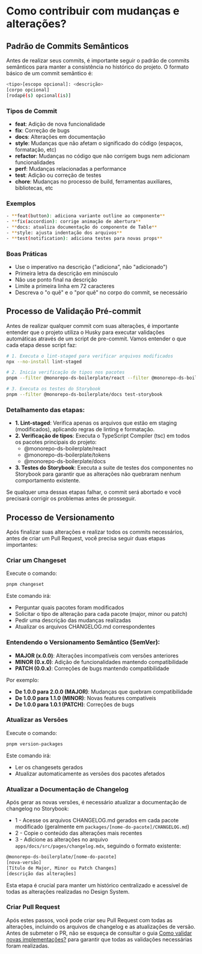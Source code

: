 
<Meta title="Guias/Como contribuir?" />

# Como contribuir com mudanças e alterações?

## Padrão de Commits Semânticos

Antes de realizar seus commits, é importante seguir o padrão de commits semânticos 
para manter a consistência no histórico do projeto. O formato básico de um commit 
semântico é:
```bash
<tipo>[escopo opcional]: <descrição>
[corpo opcional]
[rodapé(s) opcional(is)]
```

### Tipos de Commit
- **feat**: Adição de nova funcionalidade
- **fix**: Correção de bugs
- **docs**: Alterações em documentação
- **style**: Mudanças que não afetam o significado do código (espaços, formatação, etc)
- **refactor**: Mudanças no código que não corrigem bugs nem adicionam funcionalidades
- **perf**: Mudanças relacionadas a performance
- **test**: Adição ou correção de testes
- **chore**: Mudanças no processo de build, ferramentas auxiliares, bibliotecas, etc

### Exemplos
```bash
- **feat(button): adiciona variante outline ao componente**
- **fix(accordion): corrige animação de abertura**
- **docs: atualiza documentação do componente de Table**
- **style: ajusta indentação dos arquivos**
- **test(notification): adiciona testes para novas props**
```

### Boas Práticas
- Use o imperativo na descrição ("adiciona", não "adicionado")
- Primeira letra da descrição em minúsculo
- Não use ponto final na descrição
- Limite a primeira linha em 72 caracteres
- Descreva o "o quê" e o "por quê" no corpo do commit, se necessário

## Processo de Validação Pré-commit

Antes de realizar qualquer commit com suas alterações, é importante entender que 
o projeto utiliza o Husky para executar validações automáticas através de um script 
de pre-commit. Vamos entender o que cada etapa desse script faz:

```bash
# 1. Executa o lint-staged para verificar arquivos modificados
npx --no-install lint-staged

# 2. Inicia verificação de tipos nos pacotes
pnpm --filter @monorepo-ds-boilerplate/react --filter @monorepo-ds-boilerplate/tokens --filter @monorepo-ds-boilerplate/docs exec tsc --noEmit --skipLibCheck

# 3. Executa os testes do Storybook
pnpm --filter @monorepo-ds-boilerplate/docs test-storybook
```

### Detalhamento das etapas:

- **1. Lint-staged**: Verifica apenas os arquivos que estão em staging (modificados), aplicando regras de linting e formatação.
- **2. Verificação de tipos**: Executa o TypeScript Compiler (tsc) em todos os pacotes principais do projeto:
  - @monorepo-ds-boilerplate/react
  - @monorepo-ds-boilerplate/tokens
  - @monorepo-ds-boilerplate/docs
- **3. Testes do Storybook**: Executa a suite de testes dos componentes no Storybook 
para garantir que as alterações não quebraram nenhum comportamento existente.

Se qualquer uma dessas etapas falhar, o commit será abortado e você precisará corrigir 
os problemas antes de prosseguir.

## Processo de Versionamento

Após finalizar suas alterações e realizar todos os commits necessários, antes de 
criar um Pull Request, você precisa seguir duas etapas importantes:

### Criar um Changeset

Execute o comando:

```bash
pnpm changeset
```

Este comando irá:
- Perguntar quais pacotes foram modificados
- Solicitar o tipo de alteração para cada pacote (major, minor ou patch)
- Pedir uma descrição das mudanças realizadas
- Atualizar os arquivos CHANGELOG.md correspondentes

### Entendendo o Versionamento Semântico (SemVer):

- **MAJOR (x.0.0)**: Alterações incompatíveis com versões anteriores
- **MINOR (0.x.0)**: Adição de funcionalidades mantendo compatibilidade
- **PATCH (0.0.x)**: Correções de bugs mantendo compatibilidade

Por exemplo:
- **De 1.0.0 para 2.0.0 (MAJOR)**: Mudanças que quebram compatibilidade
- **De 1.0.0 para 1.1.0 (MINOR)**: Novas features compatíveis
- **De 1.0.0 para 1.0.1 (PATCH)**: Correções de bugs

### Atualizar as Versões

Execute o comando:

```bash
pnpm version-packages
```

Este comando irá:
- Ler os changesets gerados
- Atualizar automaticamente as versões dos pacotes afetados

### Atualizar a Documentação de Changelog

Após gerar as novas versões, é necessário atualizar a documentação de changelog no Storybook:

- 1 - Acesse os arquivos CHANGELOG.md gerados em cada pacote modificado (geralmente em `packages/[nome-do-pacote]/CHANGELOG.md`)
- 2 - Copie o conteúdo das alterações mais recentes
- 3 - Adicione as alterações no arquivo `apps/docs/src/pages/changelog.mdx`, seguindo o formato existente:
```bash
@monorepo-ds-boilerplate/[nome-do-pacote]
[nova-versão]
[Título de Major, Minor ou Patch Changes]
[descrição das alterações]
```
Esta etapa é crucial para manter um histórico centralizado e acessível de todas as alterações realizadas no Design System.

### Criar Pull Request

Após estes passos, você pode criar seu Pull Request com todas as alterações, 
incluindo os arquivos de changelog e as atualizações de versão. Antes de submeter o PR, 
não se esqueça de consultar o guia [Como validar novas implementações?](?path=/docs/guias-como-validar-novas-implementações--docs) 
para garantir que todas as validações necessárias foram realizadas.
